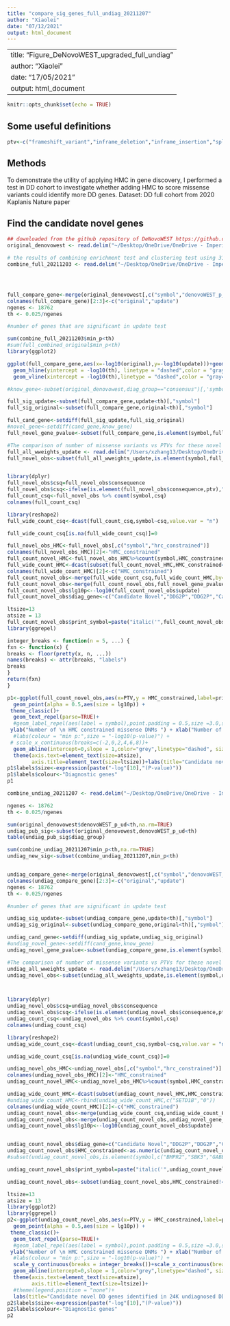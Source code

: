 ```yaml
---
title: "compare_sig_genes_full_undiag_20211207"
author: "Xiaolei"
date: "07/12/2021"
output: html_document
---
```

---
title: "Figure_DeNovoWEST_upgraded_full_undiag"
author: "Xiaolei"
date: "17/05/2021"
output: html_document
---

```r
knitr::opts_chunk$set(echo = TRUE)
```

## Some useful definitions
```r
ptv<-c("frameshift_variant","inframe_deletion","inframe_insertion","splice_acceptor_variant","splice_donor_variant","stop_gained","stop_lost")
```

## Methods
To demonstrate the utility of applying HMC in gene discovery, I performed a test in DD cohort to investigate whether adding HMC to score missense variants could identify more DD genes. 
Dataset: DD full cohort from 2020 Kaplanis Nature paper

## Find the candidate novel genes

```r

## downloaded from the github repository of DeNovoWEST https://github.com/HurlesGroupSanger/DeNovoWEST/tree/master/input
original_denovowest <- read.delim("~/Desktop/OneDrive/OneDrive - Imperial College London/domain_constraint/2020_Kaplanis/DeNovoWEST/input/extended_denovoWEST_results.tab", stringsAsFactors=FALSE)

# the results of combining enrichment test and clustering test using 31K full cohort
combine_full_20211203 <- read.delim("~/Desktop/OneDrive/OneDrive - Imperial College London/domain_constraint/2020_Kaplanis/20211201/output/full/combine_full_20211203.tab",stringsAsFactors=FALSE)




full_compare_gene<-merge(original_denovowest[,c("symbol","denovoWEST_p_full")],combine_full_20211203[,c("symbol","min_p")],by="symbol")
colnames(full_compare_gene)[2:3]<-c("original","update")
ngenes <- 18762
th <- 0.025/ngenes

#number of genes that are significant in update test

sum(combine_full_20211203$min_p<th)
#sum(full_combined_original$min_p<th)
library(ggplot2)

ggplot(full_compare_gene,aes(x=-log10(original),y=-log10(update)))+geom_point()+
  geom_hline(yintercept = -log10(th), linetype = "dashed",color = "gray43") +
  geom_vline(xintercept = -log10(th),linetype = "dashed",color = "gray43") 

```



```r

#know_gene<-subset(original_denovowest,diag_group=="consensus")[,'symbol']

full_sig_update<-subset(full_compare_gene,update<th)[,"symbol"]
full_sig_original<-subset(full_compare_gene,original<th)[,"symbol"]

full_cand_gene<-setdiff(full_sig_update,full_sig_original)
#novel_gene<-setdiff(cand_gene,know_gene)
full_novel_gene_pvalue<-subset(full_compare_gene,is.element(symbol,full_cand_gene))[,c("symbol","original","update")]

#The comparison of number of missense variants vs PTVs for these novel genes
full_all_wweights_update <- read.delim("/Users/xzhang13/Desktop/OneDrive/OneDrive - Imperial College London/domain_constraint/2020_Kaplanis/20211201/input/update_denovowest_20211201/all_dnv_update_31KDD.txt")
full_novel_obs<-subset(full_all_wweights_update,is.element(symbol,full_cand_gene))


library(dplyr)
full_novel_obs$csq=full_novel_obs$consequence
full_novel_obs$csq<-ifelse(is.element(full_novel_obs$consequence,ptv),"PTV",as.character(full_novel_obs$csq))
full_count_csq<-full_novel_obs %>% count(symbol,csq)
colnames(full_count_csq)

library(reshape2)
full_wide_count_csq<-dcast(full_count_csq,symbol~csq,value.var = "n")

full_wide_count_csq[is.na(full_wide_count_csq)]=0

full_novel_obs_HMC<-full_novel_obs[,c("symbol","hrc_constrained")]
colnames(full_novel_obs_HMC)[2]<-"HMC_constrained"
full_count_novel_HMC<-full_novel_obs_HMC%>%count(symbol,HMC_constrained)
full_wide_count_HMC<-dcast(subset(full_count_novel_HMC,HMC_constrained==TRUE),symbol~HMC_constrained,value.var = "n")
colnames(full_wide_count_HMC)[2]<-c("HMC_constrained")
full_count_novel_obs<-merge(full_wide_count_csq,full_wide_count_HMC,by="symbol")
full_count_novel_obs<-merge(full_count_novel_obs,full_novel_gene_pvalue[,c("symbol","update","original")])
full_count_novel_obs$lg10p<--log10(full_count_novel_obs$update)
full_count_novel_obs$diag_gene<-c("Candidate Novel","DDG2P","DDG2P","Candidate Novel","DDG2P","Candidate Novel","DDG2P")

ltsize=13
atsize = 13
full_count_novel_obs$print_symbol=paste("italic('",full_count_novel_obs$symbol,"')",sep="")
library(ggrepel)

integer_breaks <- function(n = 5, ...) {
fxn <- function(x) {
breaks <- floor(pretty(x, n, ...))
names(breaks) <- attr(breaks, "labels")
breaks
}
return(fxn)
}

p1<-ggplot(full_count_novel_obs,aes(x=PTV,y = HMC_constrained,label=print_symbol,color=diag_gene)) +
  geom_point(alpha = 0.5,aes(size = lg10p)) +
 theme_classic()+
  geom_text_repel(parse=TRUE)+
  #geom_label_repel(aes(label = symbol),point.padding = 0.5,size =3.0,show.legend = F) +
 ylab("Number of \n HMC constrained missense DNMs ") + xlab("Number of PTV DNMs")+ scale_y_continuous(breaks = integer_breaks())+scale_x_continuous(breaks = integer_breaks())+ylim(-1,8)+xlim(-1,8)+
  #labs(colour = "min p:",size = "-log10(p-value)") +
 # scale_x_continuous(breaks=c(-2,0,2,4,6,8))+
  geom_abline(intercept=0,slope = 1,color="grey",linetype="dashed", size=1.5)+
  theme(axis.text=element_text(size=atsize),
        axis.title=element_text(size=ltsize))+labs(title="Candidate novel DD genes identified in the full cohort of 31K DD trios")
p1$labels$size<-expression(paste("-log"[10],"(P-value)"))
p1$labels$colour<-"Diagnostic genes"
p1
```

```r
combine_undiag_20211207 <- read.delim("~/Desktop/OneDrive/OneDrive - Imperial College London/domain_constraint/2020_Kaplanis/20211201/output/undiag_20211205/combine_undiag_20211207.tab", stringsAsFactors=FALSE)

ngenes <- 18762
th <- 0.025/ngenes

sum(original_denovowest$denovoWEST_p_ud<th,na.rm=TRUE)
undiag_pub_sig<-subset(original_denovowest,denovoWEST_p_ud<th)
table(undiag_pub_sig$diag_group)

sum(combine_undiag_20211207$min_p<th,na.rm=TRUE)
undiag_new_sig<-subset(combine_undiag_20211207,min_p<th)


undiag_compare_gene<-merge(original_denovowest[,c("symbol","denovoWEST_p_ud")],combine_undiag_20211207[,c("symbol","min_p")],by="symbol")
colnames(undiag_compare_gene)[2:3]<-c("original","update")
ngenes <- 18762
th <- 0.025/ngenes

#number of genes that are significant in update test


```



```r

undiag_sig_update<-subset(undiag_compare_gene,update<th)[,"symbol"]
undiag_sig_original<-subset(undiag_compare_gene,original<th)[,"symbol"]

undiag_cand_gene<-setdiff(undiag_sig_update,undiag_sig_original)
#undiag_novel_gene<-setdiff(cand_gene,know_gene)
undiag_novel_gene_pvalue<-subset(undiag_compare_gene,is.element(symbol,undiag_cand_gene))[,c("symbol","update","original")]

#The comparison of number of missense variants vs PTVs for these novel genes
undiag_all_wweights_update <- read.delim("/Users/xzhang13/Desktop/OneDrive/OneDrive - Imperial College London/domain_constraint/2020_Kaplanis/20211201/input/update_denovowest_20211201/undiag_dnv_24KDD_20211205.txt")
undiag_novel_obs<-subset(undiag_all_wweights_update,is.element(symbol,undiag_cand_gene))



library(dplyr)
undiag_novel_obs$csq=undiag_novel_obs$consequence
undiag_novel_obs$csq<-ifelse(is.element(undiag_novel_obs$consequence,ptv),"PTV",as.character(undiag_novel_obs$csq))
undiag_count_csq<-undiag_novel_obs %>% count(symbol,csq)
colnames(undiag_count_csq)

library(reshape2)
undiag_wide_count_csq<-dcast(undiag_count_csq,symbol~csq,value.var = "n")

undiag_wide_count_csq[is.na(undiag_wide_count_csq)]=0

undiag_novel_obs_HMC<-undiag_novel_obs[,c("symbol","hrc_constrained")]
colnames(undiag_novel_obs_HMC)[2]<-"HMC_constrained"
undiag_count_novel_HMC<-undiag_novel_obs_HMC%>%count(symbol,HMC_constrained)

undiag_wide_count_HMC<-dcast(subset(undiag_count_novel_HMC,HMC_constrained==TRUE),symbol~HMC_constrained,value.var = "n")
#undiag_wide_count_HMC<-rbind(undiag_wide_count_HMC,c("SETD1B","0"))
colnames(undiag_wide_count_HMC)[2]<-c("HMC_constrained")
undiag_count_novel_obs<-merge(undiag_wide_count_csq,undiag_wide_count_HMC,by="symbol")
undiag_count_novel_obs<-merge(undiag_count_novel_obs,undiag_novel_gene_pvalue[,c("symbol","update","original")])
undiag_count_novel_obs$lg10p<--log10(undiag_count_novel_obs$update)


undiag_count_novel_obs$diag_gene=c("Candidate Novel","DDG2P","DDG2P","Candidate Novel")
undiag_count_novel_obs$HMC_constrained<-as.numeric(undiag_count_novel_obs$HMC_constrained)
#subset(undiag_count_novel_obs,is.element(symbol,c("BMPR2","SBK3","GABBR2","PRKD1","RYR2","SETD1B","VPS4A")))

undiag_count_novel_obs$print_symbol=paste("italic('",undiag_count_novel_obs$symbol,"')",sep="")

undiag_count_novel_obs<-subset(undiag_count_novel_obs,HMC_constrained!=0)

ltsize=13
atsize = 13
library(ggplot2)
library(ggrepel)
p2<-ggplot(undiag_count_novel_obs,aes(x=PTV,y = HMC_constrained,label=print_symbol,color=diag_gene)) +
  geom_point(alpha = 0.5,aes(size = lg10p)) +
 theme_classic()+
  geom_text_repel(parse=TRUE)+
  #geom_label_repel(aes(label = symbol),point.padding = 0.5,size =3.0,show.legend = F) +
 ylab("Number of \n HMC constrained missense DNMs ") + xlab("Number of PTV DNMs")+ 
  #labs(colour = "min p:",size = "-log10(p-value)") +
  scale_y_continuous(breaks = integer_breaks())+scale_x_continuous(breaks = integer_breaks())+ylim(-1,6)+xlim(-1,6)+
  geom_abline(intercept=0,slope = 1,color="grey",linetype="dashed", size=1.5)+
  theme(axis.text=element_text(size=atsize),
        axis.title=element_text(size=ltsize))+ 
  #theme(legend.position = "none")+
  labs(title="Candidate novel DD genes identified in 24K undiagnosed DD trios")
p2$labels$size<-expression(paste("-log"[10],"(P-value)"))
p2$labels$colour<-"Diagnostic genes"
p2
```
